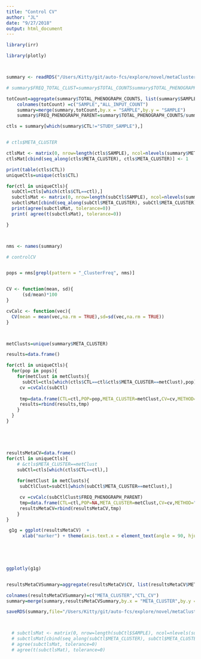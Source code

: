 ```yaml
---
title: "Control CV"
author: "JL"
date: "9/27/2018"
output: html_document
---
```


```r

library(irr)

library(plotly)



summary <- readRDS("/Users/Kitty/git/auto-fcs/explore/novel/metaClusters2/data/summary.rds")

# summary$FREQ_TOTAL_CLUST=summary$TOTAL_COUNTSsummary$TOTAL_PHENOGRAPH_COUNTS

totCount=aggregate(summary$TOTAL_PHENOGRAPH_COUNTS, list(summary$SAMPLE), sum)
    colnames(totCount) =c("SAMPLE","ALL_INPUT_COUNT")
    summary=merge(summary,totCount,by.x = "SAMPLE",by.y = "SAMPLE")
    summary$FREQ_PHENOGRAPH_PARENT=summary$TOTAL_PHENOGRAPH_COUNTS/summary$ALL_INPUT_COUNT

ctls = summary[which(summary$CTL!="STUDY_SAMPLE"),]


# ctls$META_CLUSTER

ctlsMat <- matrix(0, nrow=length(ctls$SAMPLE), ncol=nlevels(summary$META_CLUSTER))
ctlsMat[cbind(seq_along(ctls$META_CLUSTER), ctls$META_CLUSTER)] <- 1

print(table(ctls$CTL))
uniqueCtls=unique(ctls$CTL)

for(ctl in uniqueCtls){
  subCtl=ctls[which(ctls$CTL==ctl),]
  subctlsMat <- matrix(0, nrow=length(subCtl$SAMPLE), ncol=nlevels(summary$META_CLUSTER))
  subctlsMat[cbind(seq_along(subCtl$META_CLUSTER), subCtl$META_CLUSTER)] <- 1
  print(agree(subctlsMat, tolerance=0))
  print( agree(t(subctlsMat), tolerance=0))

}



nms <- names(summary)

# controlCV


pops = nms[grepl(pattern = "_ClusterFreq", nms)]


CV <- function(mean, sd){
      (sd/mean)*100
}

cvCalc <- function(vec){
  CV(mean = mean(vec,na.rm = TRUE),sd=sd(vec,na.rm = TRUE))
}



metClusts=unique(summary$META_CLUSTER)

results=data.frame()

for(ctl in uniqueCtls){
  for(pop in pops){
    for(metClust in metClusts){
      subCtl=ctls[which(ctls$CTL==ctl&ctls$META_CLUSTER==metClust),pop]
     cv =cvCalc(subCtl)
     
     tmp=data.frame(CTL=ctl,POP=pop,META_CLUSTER=metClust,CV=cv,METHOD="FREQ_PARENT_OC")
     results=rbind(results,tmp)
    }
  }
}





resultsMetaCV=data.frame()
for(ctl in uniqueCtls){
    # &ctls$META_CLUSTER==metClust
    subCtl=ctls[which(ctls$CTL==ctl),]
 
    for(metClust in metClusts){
     subCtlClust=subCtl[which(subCtl$META_CLUSTER==metClust),]

     cv =cvCalc(subCtlClust$FREQ_PHENOGRAPH_PARENT)
     tmp=data.frame(CTL=ctl,POP=NA,META_CLUSTER=metClust,CV=cv,METHOD="FREQ_PARENT_PHENOGRAPH")
     resultsMetaCV=rbind(resultsMetaCV,tmp)
    }
}

 g1g = ggplot(resultsMetaCV)  +
      xlab("marker") + theme(axis.text.x = element_text(angle = 90, hjust = 1)) + geom_boxplot(aes(x = META_CLUSTER,
                                                                                                   y = CV, color = META_CLUSTER)) + ylab("scaled expression") +facet_wrap(~CTL)
  



ggplotly(g1g)


resultsMetaCVSummary=aggregate(resultsMetaCV$CV, list(resultsMetaCV$META_CLUSTER), median)

colnames(resultsMetaCVSummary)=c("META_CLUSTER","CTL_CV")
summary=merge(summary,resultsMetaCVSummary,by.x = "META_CLUSTER",by.y ="META_CLUSTER",all.x = TRUE )

saveRDS(summary,file="/Users/Kitty/git/auto-fcs/explore/novel/metaClusters2/data/summary.CV.rds")



  # subctlsMat <- matrix(0, nrow=length(subCtl$SAMPLE), ncol=nlevels(summary$META_CLUSTER))
  # subctlsMat[cbind(seq_along(subCtl$META_CLUSTER), subCtl$META_CLUSTER)] <- 1
  # agree(subctlsMat, tolerance=0)
  # agree(t(subctlsMat), tolerance=0)


```

